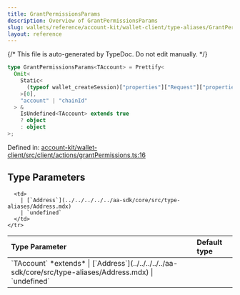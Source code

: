 ```yaml
---
title: GrantPermissionsParams
description: Overview of GrantPermissionsParams
slug: wallets/reference/account-kit/wallet-client/type-aliases/GrantPermissionsParams
layout: reference
---
```


{/* This file is auto-generated by TypeDoc. Do not edit manually. */}

```ts
type GrantPermissionsParams<TAccount> = Prettify<
  Omit<
    Static<
      (typeof wallet_createSession)["properties"]["Request"]["properties"]["params"]
    >[0],
    "account" | "chainId"
  > &
    IsUndefined<TAccount> extends true
    ? object
    : object
>;
```

Defined in: [account-kit/wallet-client/src/client/actions/grantPermissions.ts:16](https://github.com/alchemyplatform/aa-sdk/blob/dc58c113ff1eeb06d4b3f76c505cbbaad47db8fc/account-kit/wallet-client/src/client/actions/grantPermissions.ts#L16)

## Type Parameters

<table>
  <thead>
    <tr>
      <th align="left">Type Parameter</th>
      <th align="left">Default type</th>
    </tr>
  </thead>

  <tbody>
    <tr>
      <td>
        `TAccount` *extends*
        | [`Address`](../../../../../aa-sdk/core/src/type-aliases/Address.mdx)
        | `undefined`
      </td>

      <td>
        | [`Address`](../../../../../aa-sdk/core/src/type-aliases/Address.mdx)
        | `undefined`
      </td>
    </tr>

  </tbody>
</table>
